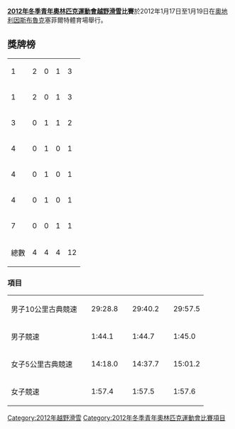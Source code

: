 {{Infobox Olympic event
|event       = 越野滑雪
|games       = 2012年冬季青年
|image       = [[Image:Cross_country_skiing_pictogram.svg|80px]]
|venue       = {{AUT}}[[塞菲爾特體育場|塞菲爾特體育場]]
|date        = 1月18日至19日
|competitors = 90
|nations     = 42
|prev        = '''第一屆'''
|next        = [[2016年冬季青年奧林匹克運動會越野滑雪比賽|2016]]
}}
'''[[2012年冬季青年奧林匹克運動會|2012年冬季青年奧林匹克運動會]][[越野滑雪|越野滑雪]]比賽'''於2012年1月17日至1月19日在[[奧地利|奧地利]][[因斯布魯克|因斯布魯克]]塞菲爾特體育場舉行。

==獎牌榜==
{| {{RankedMedalTable}}
|-
| 1 ||align=left| {{flagIOCteam|NOR|2012年冬季青年}} || 2 || 0 || 1 || 3 
|-
| 1 ||align=left| {{flagIOCteam|RUS|2012年冬季青年}} || 2 || 0 || 1 || 3
|-
| 3 ||align=left| {{flagIOCteam|SLO|2012年冬季青年}}  || 0 || 1 || 1 || 2
|-
| 4 ||align=left| {{flagIOCteam|GER|2012年冬季青年}}  || 0 || 1 || 0 || 1
|-
| 4 ||align=left| {{flagIOCteam|JPN|2012年冬季青年}}  || 0 || 1 || 0 || 1
|-
| 4 ||align=left| {{flagIOCteam|SWE|2012年冬季青年}}  || 0 || 1 || 0 || 1
|-
| 7 ||align=left| {{flagIOCteam|KAZ|2012年冬季青年}}  || 0 || 0 || 1 || 1
|- class="sortbottom"
!colspan=2| 總數 || 4 || 4 || 4 || 12
|}

===項目===
{| {{MedalistTable|type=項目|columns=2|labelwidth=150}}
|-
| 男子10公里古典競速
| {{flagIOCmedalist|[[Alexander_Selyaninov|Alexander Selyaninov]]|RUS|2012年冬季青年}} || 29:28.8
| {{flagIOCmedalist|[[石川謙太郎|石川謙太郎]]|JPN|2012年冬季青年}} || 29:40.2
| {{flagIOCmedalist|[[Sergey_Malyshev|Sergey Malyshev]]|KAZ|2012年冬季青年}} || 29:57.5
|-
| 男子競速
| {{flagIOCmedalist|[[Andreas_Molden|Andreas Molden]]|NOR|2012年冬季青年}} || 1:44.1
| {{flagIOCmedalist|[[Marius_Cebulla|Marius Cebulla]]|GER|2012年冬季青年}} || 1:44.7
| {{flagIOCmedalist|[[Alexander_Selyaninov|Alexander Selyaninov]]|RUS|2012年冬季青年}} || 1:45.0
|-
| 女子5公里古典競速
| {{flagIOCmedalist|[[阿纳斯塔西娅·谢多娃|阿纳斯塔西娅·谢多娃]]|RUS|2012年冬季青年}} || 14:18.0
| {{flagIOCmedalist|[[Anamarija_Lampic|Anamarija Lampic]]|SLO|2012年冬季青年}} || 14:37.7
| {{flagIOCmedalist|[[Lea_Einfalt|Lea Einfalt]]|SLO|2012年冬季青年}} || 15:01.2
|-
| 女子競速
| {{flagIOCmedalist|[[Silje_Theodorsen|Silje Theodorsen]]|NOR|2012年冬季青年}} || 1:57.4
| {{flagIOCmedalist|[[約娜·松德林|約娜·松德林]]|SWE|2012年冬季青年}} || 1:57.5
| {{flagIOCmedalist|[[Linn_Eriksen|Linn Eriksen]]|NOR|2012年冬季青年}} || 1:57.6
|}

{{2012年冬季青年奧林匹克運動會項目}}
{{青年奧林匹克運動會越野滑雪比賽}}

[[Category:2012年越野滑雪|Category:2012年越野滑雪]]
[[Category:2012年冬季青年奧林匹克運動會比賽項目|Category:2012年冬季青年奧林匹克運動會比賽項目]]